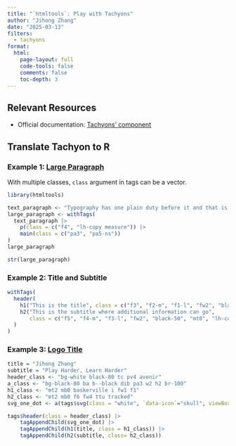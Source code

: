 ```yaml
---
title: "`htmltools`: Play with Tachyons"
author: "Jihong Zhang"
date: "2025-03-13"
filters:
  - tachyons
format:
  html:
    page-layout: full
    code-tools: false
    comments: false
    toc-depth: 3
---
```


## Relevant Resources

-   Official documentation: [Tachyons' component](https://tachyons.io/components/)

## Translate Tachyon to R

### Example 1: [Large Paragraph](https://tachyons.io/components/text/large-paragraph/index.html)

With multiple classes, `class` argument in tags can be a vector.

```r
library(htmltools)
```

```r
text_paragraph <- "Typography has one plain duty before it and that is to convey information in writing. No argument or consideration can absolve typography from this duty. A printed work which cannot be read becomes a product without purpose."
large_paragraph <- withTags(
  text_paragraph |> 
    p(class = c("f4", "lh-copy measure")) |> 
    main(class = c("pa3", "pa5-ns"))
)
large_paragraph
```

```r
str(large_paragraph)
```

### Example 2: Title and Subtitle

```r
withTags(
  header(
    h1("This is the title", class = c("f3", "f2-m", "f1-l", "fw2", "black-90", "mv3")),
    h2("This is the subtitle where additional information can go", 
       class = c("f5", "f4-m", "f3-l", "fw2", "black-50", "mt0", "lh-copy"))
  )
)
```

### Example 3: [Logo Title](https://tachyons.io/components/nav/logo-titles-links-centered/index.html)

```r
title = "Jihong Zhang"
subtitle = "Play Harder, Learn Harder"
header_class <- "bg-white black-80 tc pv4 avenir"
a_class <- "bg-black-80 ba b--black dib pa3 w2 h2 br-100"
h1_class <- "mt2 mb0 baskerville i fw1 f1"
h2_class <- "mt2 mb0 f6 fw4 ttu tracked"
svg_one_dot <- a(tags$svg(class = "white", `data-icon`="skull", viewBox="0 0 32 32", style="fill:currentcolor"), class = a_class)

tags$header(class = header_class) |> 
    tagAppendChild(svg_one_dot) |> 
    tagAppendChild(h1(title, class = h1_class)) |> 
    tagAppendChild(h2(subtitle, class= h2_class)) 
```
